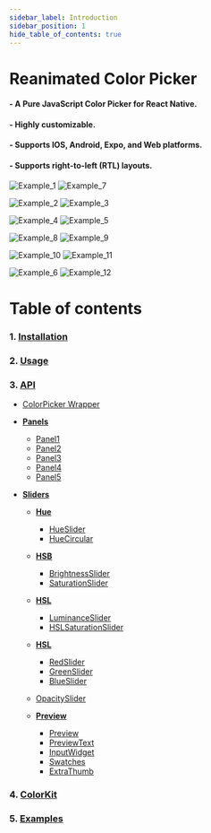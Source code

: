 ```yaml
---
sidebar_label: Introduction
sidebar_position: 1
hide_table_of_contents: true
---
```


# Reanimated Color Picker

#### - A Pure JavaScript Color Picker for React Native.

#### - Highly customizable.

#### - Supports IOS, Android, Expo, and Web platforms.

#### - Supports right-to-left (RTL) layouts.

<div className='example-images'>

![Example_1](../../images/example_1.png)
![Example_7](../../images/example_7.png)

</div>

<div className='example-images'>

![Example_2](../../images/example_2.png) ![Example_3](../../images/example_3.png)

</div>

<div className='example-images'>

![Example_4](../../images/example_4.png) ![Example_5](../../images/example_5.png)

</div>

<div className='example-images'>

![Example_8](../../images/example_8.png) ![Example_9](../../images/example_9.png)

</div>

<div className='example-images'>

![Example_10](../../images/example_10.png) ![Example_11](../../images/example_11.png)

</div>

<div className='example-images'>

![Example_6](../../images/example_6.png) ![Example_12](../../images/example_12.png)

</div>

# Table of contents

### 1. [Installation](./Installation)

### 2. [Usage](./Usage)

### 3. [API](./category/api)

- [ColorPicker Wrapper](./API/ColorPicker)

- [**Panels**](./category/Panels)

  - [Panel1](./API/Panels/Panel1)
  - [Panel2](./API/Panels/Panel2)
  - [Panel3](./API/Panels/Panel3)
  - [Panel4](./API/Panels/Panel4)
  - [Panel5](./API/Panels/Panel5)

- [**Sliders**](./category/Sliders)

  - [**Hue**](./category/Hue)

    - [HueSlider](./API/Sliders/Hue/HueSlider)
    - [HueCircular](./API/Sliders/Hue/HueCircular)

  - [**HSB**](./category/HSB)

    - [BrightnessSlider](./API/Sliders/HSB/BrightnessSlider)
    - [SaturationSlider](./API/Sliders/HSB/SaturationSlider)

  - [**HSL**](./category/HSL)

    - [LuminanceSlider](./API/Sliders/HSL/LuminanceSlider)
    - [HSLSaturationSlider](./API/Sliders/HSL/HSLSaturationSlider)

  - [**HSL**](./category/RGB)

    - [RedSlider](./API/Sliders/RGB/RedSlider)
    - [GreenSlider](./API/Sliders/RGB/GreenSlider)
    - [BlueSlider](./API/Sliders/RGB/BlueSlider)

  - [OpacitySlider](./API/OpacitySlider)

  - [**Preview**](./category/Preview)

    - [Preview](./API/Preview)
    - [PreviewText](./API/Preview/PreviewText)
    - [InputWidget](./API/Preview/InputWidget)
    - [Swatches](./API/Preview/Swatches)
    - [ExtraThumb](./API/Preview/ExtraThumb)

### 4. [ColorKit](./ColorKit)

### 5. [Examples](./Examples)
